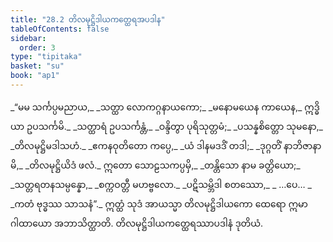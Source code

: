 ```yaml
---
title: "28.2 တိလမုဋ္ဌိဒါယကတ္ထေရအပဒါန"
tableOfContents: false
sidebar:
  order: 3
type: "tipitaka"
basket: "su"
book: "ap1"
---
```



<DynamicBreadcrumb />

<Division number="5" book="ap1">

<Paragraph number="3229" type="verses" book="ap1">
_“မမ သင်္ကပ္ပမညာယ,_  
_သတ္ထာ လောကဂ္ဂနာယကော;_  
_မနောမယေန ကာယေန,_  
ဣဒ္ဓိယာ ဥပသင်္ကမိ._  

</Paragraph>

</Division>
<Division number="6" book="ap1">

<Paragraph number="3230" type="verses" book="ap1">
_သတ္ထာရံ ဥပသင်္ကန္တံ,_  
_ဝန္ဒိတွာ ပုရိသုတ္တမံ;_  
_ပသန္နစိတ္တော သုမနော,_  
_တိလမုဋ္ဌိမဒါသဟံ._  

</Paragraph>

</Division>
<Division number="7" book="ap1">

<Paragraph number="3231" type="verses" book="ap1">
_ဧကနဝုတိတော ကပ္ပေ,_  
_ယံ ဒါနမဒဒိံ တဒါ;_  
_ဒုဂ္ဂတိံ နာဘိဇာနာမိ,_  
_တိလမုဋ္ဌိယိဒံ ဖလံ._  

</Paragraph>

</Division>
<Division number="8" book="ap1">

<Paragraph number="3232" type="verses" book="ap1">
ဣတော သောဠသကပ္ပမှိ,_  
_တန္တိသော နာမ ခတ္တိယော;_  
_သတ္တရတနသမ္ပန္နော,_  
_စက္ကဝတ္တီ မဟဗ္ဗလော._  

</Paragraph>

</Division>
<Division number="9" book="ap1">

<Paragraph number="3233" type="verses" book="ap1">
_ပဋိသမ္ဘိဒါ စတဿော,_  
_ …ပေ… _  
_ကတံ ဗုဒ္ဓဿ သာသနံ”._  

</Paragraph>

<Paragraph number="3234" book="ap1">
ဣတ္ထံ သုဒံ အာယသ္မာ တိလမုဋ္ဌိဒါယကော ထေရော ဣမာ ဂါထာယော အဘာသိတ္ထာတိ.

</Paragraph>
</Division>

<Paragraph number="3235" type="center" book="ap1">
တိလမုဋ္ဌိဒါယကတ္ထေရဿာပဒါနံ ဒုတိယံ.
</Paragraph>